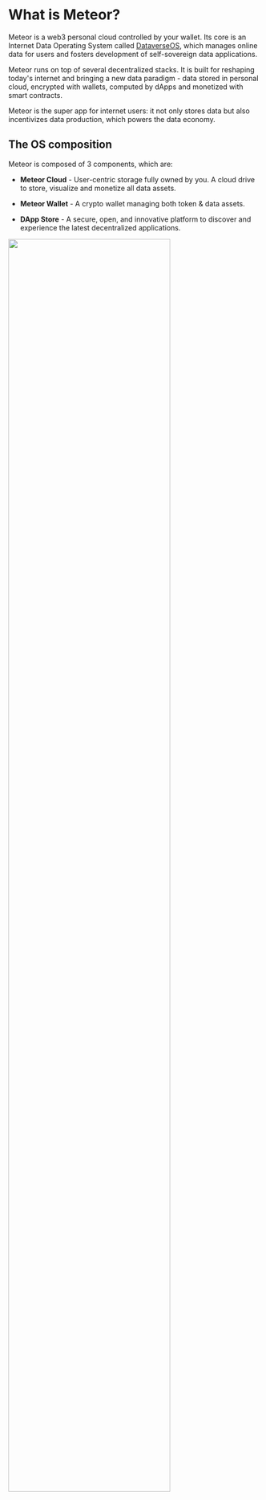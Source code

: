 
# What is Meteor?

Meteor is a web3 personal cloud controlled by your wallet. Its core is an Internet Data Operating System called [DataverseOS](https://dataverse-os.com/), which manages online data for users and fosters development of self-sovereign data applications.

Meteor runs on top of several decentralized stacks. It is built for reshaping today's internet and bringing a new data paradigm - data stored in personal cloud, encrypted with wallets, computed by dApps and monetized with smart contracts.

Meteor is the super app for internet users: it not only stores data but also incentivizes data production, which powers the data economy.

## The OS composition

Meteor is composed of 3 components, which are:

- **Meteor Cloud** - User-centric storage fully owned by you. A cloud drive to store, visualize and monetize all data assets.

- **Meteor Wallet** - A crypto wallet managing both token & data assets.
- **DApp Store** - A secure, open, and innovative platform to discover and experience the latest decentralized applications.

<img
  src="/images/introduction/overview.png"
  width="80%"
  className="mx-auto my-2.5"
/>
